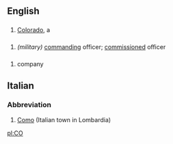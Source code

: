 ==English==

==={{Abbreviation}}===

# [[Colorado]], a {{USstate}}

==={{Initialism}}===
# ''(military)'' [[command]]ing officer; [[commission]]ed officer

==={{acronym}}===
#company

==Italian==

===Abbreviation===

# [[Como]] (Italian town in Lombardia)

[[pl:CO]]